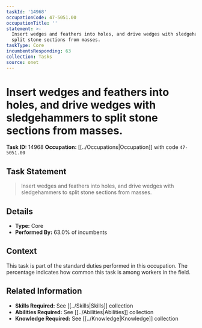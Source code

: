 ```yaml
---
taskId: '14968'
occupationCode: 47-5051.00
occupationTitle: ''
statement: >-
  Insert wedges and feathers into holes, and drive wedges with sledgehammers to
  split stone sections from masses.
taskType: Core
incumbentsResponding: 63
collection: Tasks
source: onet
---
```

# Insert wedges and feathers into holes, and drive wedges with sledgehammers to split stone sections from masses.

**Task ID:** 14968
**Occupation:** [[../Occupations|Occupation]] with code `47-5051.00`

## Task Statement

> Insert wedges and feathers into holes, and drive wedges with sledgehammers to split stone sections from masses.

## Details

- **Type:** Core
- **Performed By:** 63.0% of incumbents

## Context

This task is part of the standard duties performed in this occupation. The percentage indicates how common this task is among workers in the field.

## Related Information

- **Skills Required:** See [[../Skills|Skills]] collection
- **Abilities Required:** See [[../Abilities|Abilities]] collection
- **Knowledge Required:** See [[../Knowledge|Knowledge]] collection

